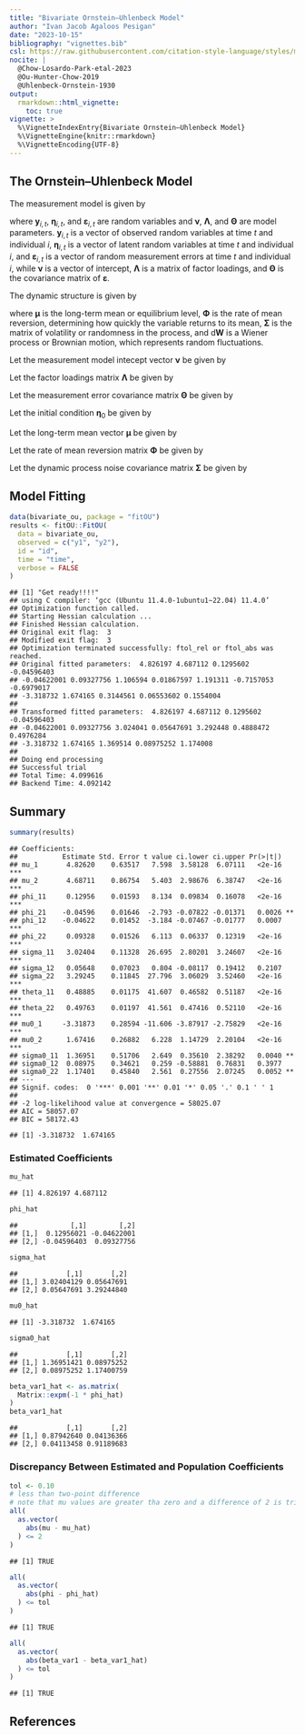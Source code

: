```yaml
---
title: "Bivariate Ornstein–Uhlenbeck Model"
author: "Ivan Jacob Agaloos Pesigan"
date: "2023-10-15"
bibliography: "vignettes.bib"
csl: https://raw.githubusercontent.com/citation-style-language/styles/master/apa.csl
nocite: |
  @Chow-Losardo-Park-etal-2023
  @Ou-Hunter-Chow-2019
  @Uhlenbeck-Ornstein-1930
output:
  rmarkdown::html_vignette:
    toc: true
vignette: >
  %\VignetteIndexEntry{Bivariate Ornstein–Uhlenbeck Model}
  %\VignetteEngine{knitr::rmarkdown}
  %\VignetteEncoding{UTF-8}
---
```


<!-- vignettes/bivariate-ou.Rmd is generated from .setup/vignettes/bivariate-ou.Rmd.orig. Please edit that file -->

## The Ornstein–Uhlenbeck Model

The measurement model is given by

\begin{equation}
  \mathbf{y}_{i, t}
  =
  \boldsymbol{\nu}
  +
  \boldsymbol{\Lambda}
  \boldsymbol{\eta}_{i, t} 
  +
  \boldsymbol{\varepsilon}_{i, t}
  \quad
  \mathrm{with}
  \quad
  \boldsymbol{\varepsilon}_{i, t}
  \sim
  \mathcal{N}
  \left(
  \mathbf{0},
  \boldsymbol{\Theta}
  \right)
\end{equation}

where $\mathbf{y}_{i, t}$, $\boldsymbol{\eta}_{i, t}$,
and $\boldsymbol{\varepsilon}_{i, t}$
are random variables and $\boldsymbol{\nu}$,
$\boldsymbol{\Lambda}$,
and $\boldsymbol{\Theta}$ are model parameters.
$\mathbf{y}_{i, t}$ is a vector of observed random variables
at time $t$ and individual $i$,
$\boldsymbol{\eta}_{i, t}$ is a vector of latent random variables
at time $t$ and individual $i$,
and $\boldsymbol{\varepsilon}_{i, t}$
is a vector of random measurement errors
at time $t$ and individual $i$,
while $\boldsymbol{\nu}$ is a vector of intercept,
$\boldsymbol{\Lambda}$ is a matrix of factor loadings,
and $\boldsymbol{\Theta}$ is the covariance matrix of
$\boldsymbol{\varepsilon}$.

The dynamic structure is given by

\begin{equation}
  \mathrm{d} \boldsymbol{\eta}_{i, t}
  =
  \boldsymbol{\Phi}
  \left(
  \boldsymbol{\mu}
  -
  \boldsymbol{\eta}_{i, t}
  \right)
  \mathrm{d}t
  +
  \boldsymbol{\Sigma}^{\frac{1}{2}}
  \mathrm{d}
  \mathbf{W}_{i, t}
\end{equation}

where $\boldsymbol{\mu}$ is the long-term mean or equilibrium level,
$\boldsymbol{\Phi}$ is the rate of mean reversion,
determining how quickly the variable returns to its mean,
$\boldsymbol{\Sigma}$ is the matrix of volatility
or randomness in the process, and $\mathrm{d}\boldsymbol{W}$
is a Wiener process or Brownian motion,
which represents random fluctuations.



Let the measurement model intecept vector $\boldsymbol{\nu}$ be given by

\begin{equation}
\boldsymbol{\nu}
=
\left(
\begin{array}{c}
  0 \\
  0 \\
\end{array}
\right) .
\end{equation}

Let the factor loadings matrix $\boldsymbol{\Lambda}$ be given by

\begin{equation}
\boldsymbol{\Lambda}
=
\left(
\begin{array}{cc}
  1 & 0 \\
  0 & 1 \\
\end{array}
\right) .
\end{equation}

Let the measurement error covariance matrix $\boldsymbol{\Theta}$ be given by

\begin{equation}
\boldsymbol{\Theta}
=
\left(
\begin{array}{cc}
  0.5 & 0 \\
  0 & 0.5 \\
\end{array}
\right) .
\end{equation}

Let the initial condition
$\boldsymbol{\eta}_{0}$
be given by

\begin{equation}
\boldsymbol{\eta}_{0} \sim \mathcal{N} \left( \boldsymbol{\mu}_{\boldsymbol{\eta} \mid 0}, \boldsymbol{\Sigma}_{\boldsymbol{\eta} \mid 0} \right)
\end{equation}

\begin{equation}
\boldsymbol{\mu}_{\boldsymbol{\eta} \mid 0}
=
\left(
\begin{array}{c}
  -3 \\
  1.5 \\
\end{array}
\right)
\end{equation}

\begin{equation}
\boldsymbol{\Sigma}_{\boldsymbol{\eta} \mid 0}
=
\left(
\begin{array}{cc}
  1 & 0 \\
  0 & 1 \\
\end{array}
\right) .
\end{equation}

Let the long-term mean vector $\boldsymbol{\mu}$ be given by

\begin{equation}
\boldsymbol{\mu}
=
\left(
\begin{array}{c}
  5.76 \\
  5.18 \\
\end{array}
\right) .
\end{equation}

Let the rate of mean reversion matrix $\boldsymbol{\Phi}$ be given by

\begin{equation}
\boldsymbol{\Phi}
=
\left(
\begin{array}{cc}
  0.1 & -0.05 \\
  -0.05 & 0.1 \\
\end{array}
\right) .
\end{equation}

Let the dynamic process noise covariance matrix $\boldsymbol{\Sigma}$ be given by

\begin{equation}
\boldsymbol{\Sigma}
=
\left(
\begin{array}{cc}
  1 & 0 \\
  0 & 1 \\
\end{array}
\right) .
\end{equation}

## Model Fitting


```r
data(bivariate_ou, package = "fitOU")
results <- fitOU::FitOU(
  data = bivariate_ou,
  observed = c("y1", "y2"),
  id = "id",
  time = "time",
  verbose = FALSE
)
```

```
## [1] "Get ready!!!!"
## using C compiler: ‘gcc (Ubuntu 11.4.0-1ubuntu1~22.04) 11.4.0’
## Optimization function called.
## Starting Hessian calculation ...
## Finished Hessian calculation.
## Original exit flag:  3 
## Modified exit flag:  3 
## Optimization terminated successfully: ftol_rel or ftol_abs was reached. 
## Original fitted parameters:  4.826197 4.687112 0.1295602 -0.04596403 
## -0.04622001 0.09327756 1.106594 0.01867597 1.191311 -0.7157053 -0.6979017 
## -3.318732 1.674165 0.3144561 0.06553602 0.1554004 
## 
## Transformed fitted parameters:  4.826197 4.687112 0.1295602 -0.04596403 
## -0.04622001 0.09327756 3.024041 0.05647691 3.292448 0.4888472 0.4976284 
## -3.318732 1.674165 1.369514 0.08975252 1.174008 
## 
## Doing end processing
## Successful trial
## Total Time: 4.099616 
## Backend Time: 4.092142
```

## Summary


```r
summary(results)
```

```
## Coefficients:
##           Estimate Std. Error t value ci.lower ci.upper Pr(>|t|)    
## mu_1       4.82620    0.63517   7.598  3.58128  6.07111   <2e-16 ***
## mu_2       4.68711    0.86754   5.403  2.98676  6.38747   <2e-16 ***
## phi_11     0.12956    0.01593   8.134  0.09834  0.16078   <2e-16 ***
## phi_21    -0.04596    0.01646  -2.793 -0.07822 -0.01371   0.0026 ** 
## phi_12    -0.04622    0.01452  -3.184 -0.07467 -0.01777   0.0007 ***
## phi_22     0.09328    0.01526   6.113  0.06337  0.12319   <2e-16 ***
## sigma_11   3.02404    0.11328  26.695  2.80201  3.24607   <2e-16 ***
## sigma_12   0.05648    0.07023   0.804 -0.08117  0.19412   0.2107    
## sigma_22   3.29245    0.11845  27.796  3.06029  3.52460   <2e-16 ***
## theta_11   0.48885    0.01175  41.607  0.46582  0.51187   <2e-16 ***
## theta_22   0.49763    0.01197  41.561  0.47416  0.52110   <2e-16 ***
## mu0_1     -3.31873    0.28594 -11.606 -3.87917 -2.75829   <2e-16 ***
## mu0_2      1.67416    0.26882   6.228  1.14729  2.20104   <2e-16 ***
## sigma0_11  1.36951    0.51706   2.649  0.35610  2.38292   0.0040 ** 
## sigma0_12  0.08975    0.34621   0.259 -0.58881  0.76831   0.3977    
## sigma0_22  1.17401    0.45840   2.561  0.27556  2.07245   0.0052 ** 
## ---
## Signif. codes:  0 '***' 0.001 '**' 0.01 '*' 0.05 '.' 0.1 ' ' 1
## 
## -2 log-likelihood value at convergence = 58025.07
## AIC = 58057.07
## BIC = 58172.43
```


```
## [1] -3.318732  1.674165
```

### Estimated Coefficients


```r
mu_hat
```

```
## [1] 4.826197 4.687112
```

```r
phi_hat
```

```
##             [,1]        [,2]
## [1,]  0.12956021 -0.04622001
## [2,] -0.04596403  0.09327756
```

```r
sigma_hat
```

```
##            [,1]       [,2]
## [1,] 3.02404129 0.05647691
## [2,] 0.05647691 3.29244840
```

```r
mu0_hat
```

```
## [1] -3.318732  1.674165
```

```r
sigma0_hat
```

```
##            [,1]       [,2]
## [1,] 1.36951421 0.08975252
## [2,] 0.08975252 1.17400759
```

```r
beta_var1_hat <- as.matrix(
  Matrix::expm(-1 * phi_hat)
)
beta_var1_hat
```

```
##            [,1]       [,2]
## [1,] 0.87942640 0.04136366
## [2,] 0.04113458 0.91189683
```

### Discrepancy Between Estimated and Population Coefficients


```r
tol <- 0.10
# less than two-point difference
# note that mu values are greater tha zero and a difference of 2 is trivial
all(
  as.vector(
    abs(mu - mu_hat)
  ) <= 2
)
```

```
## [1] TRUE
```

```r
all(
  as.vector(
    abs(phi - phi_hat)
  ) <= tol
)
```

```
## [1] TRUE
```

```r
all(
  as.vector(
    abs(beta_var1 - beta_var1_hat)
  ) <= tol
)
```

```
## [1] TRUE
```



## References
